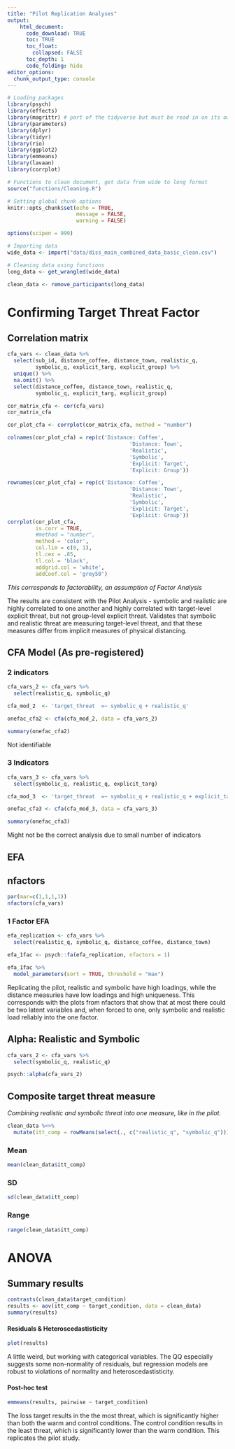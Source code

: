 ```yaml
---
title: "Pilot Replication Analyses"
output: 
    html_document:
      code_download: TRUE
      toc: TRUE
      toc_float:
        collapsed: FALSE
      toc_depth: 1
      code_folding: hide
editor_options: 
  chunk_output_type: console
---
```


```r
# Loading packages
library(psych)
library(effects)
library(magrittr) # part of the tidyverse but must be read in on its own
library(parameters)
library(dplyr)
library(tidyr)
library(rio)
library(ggplot2)
library(emmeans)
library(lavaan)
library(corrplot)

# Functions to clean document, get data from wide to long format
source("functions/Cleaning.R")

# Setting global chunk options
knitr::opts_chunk$set(echo = TRUE,
                      message = FALSE,
                      warning = FALSE)

options(scipen = 999)

# Importing data
wide_data <- import("data/diss_main_combined_data_basic_clean.csv")

# Cleaning data using functions
long_data <- get_wrangled(wide_data)

clean_data <- remove_participants(long_data)
```

# Confirming Target Threat Factor {.tabset .tabset-fade .tabset-pills}

## Correlation matrix

```r
cfa_vars <- clean_data %>% 
  select(sub_id, distance_coffee, distance_town, realistic_q, 
         symbolic_q, explicit_targ, explicit_group) %>% 
  unique() %>% 
  na.omit() %>% 
  select(distance_coffee, distance_town, realistic_q, 
         symbolic_q, explicit_targ, explicit_group)

cor_matrix_cfa <- cor(cfa_vars)
cor_matrix_cfa

cor_plot_cfa <- corrplot(cor_matrix_cfa, method = "number")

colnames(cor_plot_cfa) = rep(c('Distance: Coffee', 
                                       'Distance: Town',
                                       'Realistic',
                                       'Symbolic',
                                       'Explicit: Target',
                                       'Explicit: Group'))

rownames(cor_plot_cfa) = rep(c('Distance: Coffee', 
                                       'Distance: Town',
                                       'Realistic',
                                       'Symbolic',
                                       'Explicit: Target',
                                       'Explicit: Group'))
corrplot(cor_plot_cfa, 
         is.corr = TRUE, 
         #method = "number", 
         method = 'color',
         col.lim = c(0, 1),
         tl.cex = .85,
         tl.col = 'black',
         addgrid.col = 'white',
         addCoef.col = 'grey50')

```

*This corresponds to factorability, an assumption of Factor Analysis*

The results are consistent with the Pilot Analysis - symbolic and realistic are highly correlated to one another and highly correlated with target-level explicit threat, but not group-level explicit threat. Validates that symbolic and realistic threat are measuring target-level threat, and that these measures differ from implicit measures of physical distancing.

## CFA Model (As pre-registered)

### 2 indicators

```r
cfa_vars_2 <- cfa_vars %>% 
  select(realistic_q, symbolic_q)

cfa_mod_2  <- 'target_threat  =~ symbolic_q + realistic_q'

onefac_cfa2 <- cfa(cfa_mod_2, data = cfa_vars_2) 

summary(onefac_cfa2) 
```

Not identifiable

### 3 Indicators

```r
cfa_vars_3 <- cfa_vars %>% 
  select(symbolic_q, realistic_q, explicit_targ)

cfa_mod_3  <- 'target_threat  =~ symbolic_q + realistic_q + explicit_targ'

onefac_cfa3 <- cfa(cfa_mod_3, data = cfa_vars_3) 

summary(onefac_cfa3) 
```

Might not be the correct analysis due to small number of indicators

## EFA

## nfactors

```r
par(mar=c(1,1,1,1))
nfactors(cfa_vars)
```

### 1 Factor EFA

```r
efa_replication <- cfa_vars %>% 
  select(realistic_q, symbolic_q, distance_coffee, distance_town)

efa_1fac <- psych::fa(efa_replication, nfactors = 1)

efa_1fac %>% 
  model_parameters(sort = TRUE, threshold = "max")
```

Replicating the pilot, realistic and symbolic have high loadings, while the distance measuries have low loadings and high uniqueness. This corresponds with the plots from nfactors that show that at most there could be two latent variables and, when forced to one, only symbolic and realistic load reliably into the one factor.

## Alpha: Realistic and Symbolic

```r
cfa_vars_2 <- cfa_vars %>% 
  select(symbolic_q, realistic_q)

psych::alpha(cfa_vars_2)
```

## Composite target threat measure

*Combining realistic and symbolic threat into one measure, like in the pilot.*

```r
clean_data %<>%   
  mutate(itt_comp = rowMeans(select(., c("realistic_q", "symbolic_q"))))

```

### Mean

```r
mean(clean_data$itt_comp)
```

### SD

```r
sd(clean_data$itt_comp)
```

### Range

```r
range(clean_data$itt_comp)
```

# ANOVA {.tabset .tabset-fade .tabset-pills}

## Summary results

```r
contrasts(clean_data$target_condition)
results <- aov(itt_comp ~ target_condition, data = clean_data)
summary(results)
```

#### Residuals & Heteroscedastisticity

```r
plot(results)
```

A little weird, but working with categorical variables. The QQ especially suggests some non-normality of residuals, but regression models are robust to violations of normality and heteroscedastisticity.

#### Post-hoc test

```r
emmeans(results, pairwise ~ target_condition)
```

The loss target results in the the most threat, which is significantly higher than both the warm and control conditions. The control condition results in the least threat, which is significantly lower than the warm condition. This replicates the pilot study.

